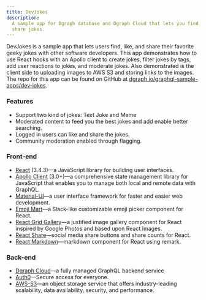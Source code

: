 ```yaml
---
title: DevJokes
description:
  A sample app for Dgraph database and Dgraph Cloud that lets you find, like and
  share jokes.
---
```


DevJokes is a sample app that lets users find, like, and share their favorite
geeky jokes with other software developers. This app demonstrates how to use
React hooks with an Apollo client to create jokes, filter jokes by tags, add
user reactions to jokes, and moderate jokes. Also demonstrated is the client
side to uploading images to AWS S3 and storing links to the images. The repo for
this app can be found on GitHub at
[dgraph.io/graphql-sample-apps/dev-jokes](https://github.com/dgraph-io/graphql-sample-apps/tree/master/dev-jokes).

### Features

- Support two kind of jokes: Text Joke and Meme
- Moderated content to feed you the best jokes and add enable better searching.
- Logged in users can like and share the jokes.
- Community moderation enabled through flagging.

### Front-end

- [React](https://reactjs.org/) (3.4.3)—a JavaScript library for building user
  interfaces.
- [Apollo Client](https://www.npmjs.com/package/apollo-client) (3.0+)—a
  comprehensive state management library for JavaScript that enables you to
  manage both local and remote data with GraphQL.
- [Material-UI](https://material-ui.com/)—a user interface framework for faster
  and easier web development.
- [Emoji Mart](https://github.com/missive/emoji-mart)—a Slack-like customizable
  emoji picker component for React.
- [React Grid Gallery](https://benhowell.github.io/react-grid-gallery/)—a
  justified image gallery component for React inspired by Google Photos and
  based upon React Images.
- [React Share](https://github.com/nygardk/react-share)—social media share
  buttons and share counts for React.
- [React Markdown](https://github.com/remarkjs/react-markdown)—markdown
  component for React using remark.

### Back-end

- [Dgraph Cloud](https://dgraph.io/cloud)—a fully managed GraphQL backend
  service
- [Auth0](https://auth0.com/)—Secure access for everyone.
- [AWS-S3](https://aws.amazon.com/s3/)—an object storage service that offers
  industry-leading scalability, data availability, security, and performance.
